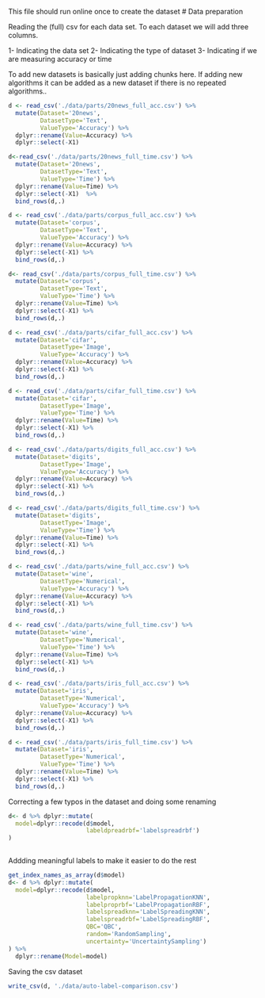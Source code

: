 This file should run online once to create the dataset
# Data preparation

Reading the (full) csv for each data set. To each dataset we will add three columns.

1- Indicating the data set
2- Indicating the type of dataset
3- Indicating if we are measuring accuracy or time


To add new datasets is basically just adding chunks here. If adding new algorithms it can be added as a new dataset if there is no repeated algorithms..

```r
d <- read_csv('./data/parts/20news_full_acc.csv') %>% 
  mutate(Dataset='20news',
         DatasetType='Text',
         ValueType='Accuracy') %>%
  dplyr::rename(Value=Accuracy) %>% 
  dplyr::select(-X1)

d<-read_csv('./data/parts/20news_full_time.csv') %>% 
  mutate(Dataset='20news',
         DatasetType='Text',
         ValueType='Time') %>%
  dplyr::rename(Value=Time) %>%
  dplyr::select(-X1)  %>% 
  bind_rows(d,.)
```

```r
d <- read_csv('./data/parts/corpus_full_acc.csv') %>% 
  mutate(Dataset='corpus',
         DatasetType='Text',
         ValueType='Accuracy') %>%
  dplyr::rename(Value=Accuracy) %>% 
  dplyr::select(-X1) %>% 
  bind_rows(d,.)

d<- read_csv('./data/parts/corpus_full_time.csv') %>% 
  mutate(Dataset='corpus',
         DatasetType='Text',
         ValueType='Time') %>%
  dplyr::rename(Value=Time) %>%
  dplyr::select(-X1) %>% 
  bind_rows(d,.)
```

```r
d <- read_csv('./data/parts/cifar_full_acc.csv') %>% 
  mutate(Dataset='cifar',
         DatasetType='Image',
         ValueType='Accuracy') %>%
  dplyr::rename(Value=Accuracy) %>% 
  dplyr::select(-X1) %>% 
  bind_rows(d,.)

d <- read_csv('./data/parts/cifar_full_time.csv') %>% 
  mutate(Dataset='cifar',
         DatasetType='Image',
         ValueType='Time') %>%
  dplyr::rename(Value=Time) %>%
  dplyr::select(-X1) %>% 
  bind_rows(d,.)
```

```r
d <- read_csv('./data/parts/digits_full_acc.csv') %>% 
  mutate(Dataset='digits',
         DatasetType='Image',
         ValueType='Accuracy') %>%
  dplyr::rename(Value=Accuracy) %>% 
  dplyr::select(-X1) %>% 
  bind_rows(d,.)

d <- read_csv('./data/parts/digits_full_time.csv') %>% 
  mutate(Dataset='digits',
         DatasetType='Image',
         ValueType='Time') %>%
  dplyr::rename(Value=Time) %>%
  dplyr::select(-X1) %>% 
  bind_rows(d,.)
```

```r
d <- read_csv('./data/parts/wine_full_acc.csv') %>% 
  mutate(Dataset='wine',
         DatasetType='Numerical',
         ValueType='Accuracy') %>%
  dplyr::rename(Value=Accuracy) %>% 
  dplyr::select(-X1) %>% 
  bind_rows(d,.)

d <- read_csv('./data/parts/wine_full_time.csv') %>% 
  mutate(Dataset='wine',
         DatasetType='Numerical',
         ValueType='Time') %>%
  dplyr::rename(Value=Time) %>%
  dplyr::select(-X1) %>% 
  bind_rows(d,.)
```

```r
d <- read_csv('./data/parts/iris_full_acc.csv') %>% 
  mutate(Dataset='iris',
         DatasetType='Numerical',
         ValueType='Accuracy') %>%
  dplyr::rename(Value=Accuracy) %>% 
  dplyr::select(-X1) %>% 
  bind_rows(d,.)

d <- read_csv('./data/parts/iris_full_time.csv') %>% 
  mutate(Dataset='iris',
         DatasetType='Numerical',
         ValueType='Time') %>%
  dplyr::rename(Value=Time) %>%
  dplyr::select(-X1) %>% 
  bind_rows(d,.)
```

Correcting a few typos in the dataset and doing some renaming
```r
d<- d %>% dplyr::mutate(
  model=dplyr::recode(d$model,
                      labeldpreadrbf='labelspreadrbf')
)
  
```


Addding meaningful labels to make it easier to do the rest
```r
get_index_names_as_array(d$model)
d<- d %>% dplyr::mutate(
  model=dplyr::recode(d$model,
                      labelpropknn='LabelPropagationKNN',
                      labelproprbf='LabelPropagationRBF',
                      labelspreadknn='LabelSpreadingKNN',
                      labelspreadrbf='LabelSpreadingRBF',
                      QBC='QBC',
                      random='RandomSampling',
                      uncertainty='UncertaintySampling')
) %>% 
  dplyr::rename(Model=model)
```


Saving the csv dataset

```r
write_csv(d, './data/auto-label-comparison.csv')
```


